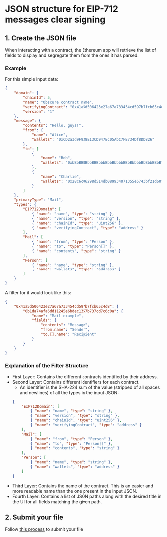 # JSON structure for EIP-712 messages clear signing

## 1. Create the JSON file

When interacting with a contract, the Ethereum app will retrieve the list of fields to display and segregate them from the ones it has parsed.

### Example

For this simple input data:

```json copy
{
	"domain": {
		"chainId": 5,
		"name": "Obscure contract name",
		"verifyingContract": "0x41a5d506423e27a67a733454cd597b7fcb65c4d8",
		"version": "1"
	},
	"message": {
		"contents": "Hello, guys!",
		"from": {
			"name": "Alice",
			"wallets": "0xCD2a3d9F938E13CD947Ec05AbC7FE734Df8DD826"
		},
		"to": [
			{
				"name": "Bob",
				"wallets": "0xbBbBBBBbbBBBbbbBbbBbbbbBBbBbbbbBbBbbBBbB"
			},
			{
				"name": "Charlie",
				"wallets": "0x28c6c06298d514db089934071355e5743bf21d60"
			}
		]
	},
	"primaryType": "Mail",
	"types": {
		"EIP712Domain": [
			{ "name": "name", "type": "string" },
			{ "name": "version", "type": "string" },
			{ "name": "chainId", "type": "uint256" },
			{ "name": "verifyingContract", "type": "address" }
		],
		"Mail": [
			{ "name": "from", "type": "Person" },
			{ "name": "to", "type": "Person[]" },
			{ "name": "contents", "type": "string" }
		],
		"Person": [
			{ "name": "name", "type": "string" },
			{ "name": "wallets", "type": "address" }
		]
	}
}
``` 

A filter for it would look like this:

```json copy
{
	"0x41a5d506423e27a67a733454cd597b7fcb65c4d8": {
		"0b1da74afa6dd11245e6bdec1357b737cd7c6c0a": {
			"name": "Mail example",
			"fields": {
				"contents": "Message",
				"from.name": "Sender",
				"to.[].name": "Recipient"
			}
		}
	}
}
```

### Explanation of the Filter Structure

- First Layer: Contains the different contracts identified by their address.
- Second Layer: Contains different identifiers for each contract.
	- An identifier is the SHA-224 sum of the value (stripped of all spaces and newlines) of all the types in the input JSON:
	```json
	{
		"EIP712Domain": [
			{ "name": "name", "type": "string" },
			{ "name": "version", "type": "string" },
			{ "name": "chainId", "type": "uint256" },
			{ "name": "verifyingContract", "type": "address" }
		],
		"Mail": [
			{ "name": "from", "type": "Person" },
			{ "name": "to", "type": "Person[]" },
			{ "name": "contents", "type": "string" }
		],
		"Person": [
			{ "name": "name", "type": "string" },
			{ "name": "wallets", "type": "address" }
		]
	}
	```
- Third Layer: Contains the name of the contract. This is an easier and more readable name than the one present in the input JSON.
- Fourth Layer: Contains a list of JSON paths along with the desired title in the UI for all fields matching the given path.

## 2. Submit your file

Follow [this process](./process#step-2-fork-the-official-registry-and-open-a-pull-request) to submit your file
